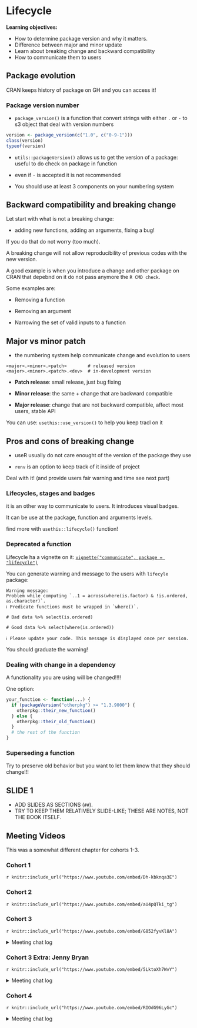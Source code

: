 # Lifecycle

**Learning objectives:**

- How to determine package version and why it matters. 
- Difference between major and minor update
- Learn about breaking change and backward compatibility   
- How to communicate them to users

## Package evolution 

CRAN keeps history of package on GH and you can access it! 

### Package version number

- `package_version()` is a function that convert strings with either `.` or `-` to s3 object that deal with version numbers

```r
version <- package_version(c("1.0", c("0-9-1")))
class(version)
typeof(version)
```


- `utils::packageVersion()` allows us to get the version of a package: useful to do check on package in function 


- even if `-` is accepted it is not recommended 

- You should use at least 3 components on your numbering system 

## Backward compatibility and breaking change  


Let start with what is not a breaking change: 

- adding new functions, adding an arguments, fixing a bug!

If you do that do not worry (too much).

A breaking change will not allow reproducibility of previous codes with the new version. 

A good example is when you introduce a change and other package on CRAN that depebnd on it do not pass anymore the `R CMD check`.

Some examples are: 

- Removing a function 

- Removing an argument 

- Narrowing the set of valid inputs to a function 


## Major vs minor patch

- the numbering system help communicate change and evolution to users 

```
<major>.<minor>.<patch>        # released version
<major>.<minor>.<patch>.<dev>  # in-development version
```

- **Patch release**: small release, just bug fixing

- **Minor release**: the same + change that are backward compatible

- **Major release**: change that are not backward compatible, affect most users, stable API

You can use: `usethis::use_version()` to help you keep tracl on it 

## Pros and cons of breaking change

- useR usually do not care enought of the version of the package they use 

- `renv` is an option to keep track of it inside of project 

Deal with it! (and provide users fair warning and time see next part)


### Lifecycles, stages and badges

it is an other way to communicate to users. It introduces visual badges. 

It can be use at the package, function and arguments levels.

find more with `usethis::lifecycle()` function! 

### Deprecated a function

Lifecycle ha a vignette on it: [`vignette("communicate", package = "lifecycle")`](https://lifecycle.r-lib.org/articles/communicate.html)

You can generate warning and message to the users with `lifecyle` package: 

```
Warning message:
Problem while computing `..1 = across(where(is.factor) & !is.ordered, as.character)`.
ℹ️ Predicate functions must be wrapped in `where()`.

# Bad data %>% select(is.ordered)

# Good data %>% select(where(is.ordered))

ℹ️ Please update your code. This message is displayed once per session.
```

You should graduate the warning! 

### Dealing with change in a dependency 

A functionality you are using will be changed!!!!

One option: 

```r
your_function <- function(...) {
  if (packageVersion("otherpkg") >= "1.3.9000") {
    otherpkg::their_new_function()
  } else {
    otherpkg::their_old_function()
  }
  # the rest of the function
}
```

### Superseding a function

Try to preserve old behavior but you want to let them know that they should change!!!


## SLIDE 1

- ADD SLIDES AS SECTIONS (`##`).
- TRY TO KEEP THEM RELATIVELY SLIDE-LIKE; THESE ARE NOTES, NOT THE BOOK ITSELF.

## Meeting Videos

This was a somewhat different chapter for cohorts 1-3.

### Cohort 1

`r knitr::include_url("https://www.youtube.com/embed/Dh-kbknqa3E")`


### Cohort 2

`r knitr::include_url("https://www.youtube.com/embed/aU4pQTki_tg")`


### Cohort 3

`r knitr::include_url("https://www.youtube.com/embed/G852fyvKl8A")`

<details>
<summary> Meeting chat log </summary>

```
00:37:08	Rex Parsons:	https://fromthebottomoftheheap.net/2020/04/30/rendering-your-readme-with-github-actions/
00:59:25	Ryan Metcalf:	Was it `cast1?
```
</details>

### Cohort 3 Extra: Jenny Bryan

`r knitr::include_url("https://www.youtube.com/embed/5LktoXh7WvY")`

<details>
<summary> Meeting chat log </summary>

```
00:02:39	Jon Harmon (jonthegeek):	Questions: (link no longer available)
00:03:58	Ryan Metcalf:	I sent the link to Shel and Lucy too.
00:30:18	collinberke:	+1 for gargle
00:42:26	Rebecca Butler:	this was such a great question (and answer). thank you!
00:45:05	Ryan Metcalf:	https://github.com/search
00:50:32	Jon Harmon (jonthegeek):	https://r-universe.dev/search/
01:01:40	Jon Harmon (jonthegeek):	Vote up questions to help me choose the last one or two!
Questions: (link no longer available)
01:03:29	Jon Harmon (jonthegeek):	https://design.tidyverse.org/
01:04:10	Jon Harmon (jonthegeek):	https://style.tidyverse.org/error-messages.html
01:09:54	Jon Harmon (jonthegeek):	use_tidy_github_actions
01:10:34	Jon Harmon (jonthegeek):	use_tidy_upkeep_issue
01:13:42	Rebecca Butler:	Thank you so, so much!!
01:17:17	collinberke:	Thank you!
01:17:17	Brendan Lam:	Thank you!
```
</details>


### Cohort 4

`r knitr::include_url("https://www.youtube.com/embed/RIOdG96LyGc")`

<details>
<summary> Meeting chat log </summary>

```
00:55:28	Neil Birrell: usethis::use_lifecycle()
01:00:18	Neil Birrell: Warning message:
Problem while computing `..1 = across(where(is.factor) & !is.ordered, as.character)`.
ℹ️ Predicate functions must be wrapped in `where()`.

# Bad data %>% select(is.ordered)

# Good data %>% select(where(is.ordered))

ℹ️ Please update your code. This message is displayed once per session.
```
</details>
